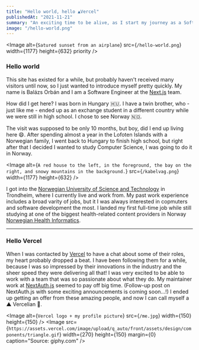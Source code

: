 ```yaml
---
title: "Hello world, hello ▲Vercel"
publishedAt: "2021-11-21"
summary: "An exciting time to be alive, as I start my journey as a Software Engineer at the Next.js team"
image: "/hello-world.png"
---
```


<Image
  alt={`Satured sunset from an airplane`}
  src={`/hello-world.png`}
  width={1177}
  height={632}
  priority
/>

### Hello world

This site has existed for a while, but probably haven't received many visitors until now, so I just wanted to introduce myself pretty quickly. My name is Balázs Orbán and I am a Software Engineer at the [Next.js](https://nextjs.org) team.

How did I get here? I was born in Hungary <Emoji label="Hungarian flag">🇭🇺</Emoji>. I have a twin brother, who - just like me - ended up as an exchange student in a different country while we were still in high school. I chose to see Norway <Emoji label="Norwegian flag">🇳🇴</Emoji>.

The visit was supposed to be only 10 months, but boy, did I end up living here <Emoji label="Grinning face, with smiling eyes">😄</Emoji>. After spending almost a year in the Lofoten Islands with a Norwegian family, I went back to Hungary to finish high school, but right after that I decided I wanted to study Computer Science, I was going to do it in Norway.

<Image
  alt={`A red house to the left, in the foreground, the bay on the right, and snowy mountains in the background.`}
  src={`/kabelvag.png`}
  width={1177}
  height={632}
/>

I got into the [Norwegian University of Science and Technology](https://ntnu.edu) in Trondheim, where I currently live and work from. My past work experience includes a broad varity of jobs, but it I was always interested in copmuters and software development the most. I landed my first full-time job while still studying at one of the biggest health-related content providers in Norway [Norwegian Health Informatics](https://www.nhi.no).

---

### Hello Vercel

When I was contacted by [Vercel](https://vercel.com) to have a chat about some of their roles, my heart probably dropped a beat. I have been following them for a while, because I was so impressed by their innovations in the industry and the sheer speed they were delivering all that! I was very excited to be able to work with a team that was so passionate about what they do. My maintainer work at [NextAuth.js](https://next-auth.js.org) seemed to pay off big time. (Follow-up post on NextAuth.js with some exciting announcements is coming soon...!) I ended up getting an offer from these amazing people, and now I can call myself a ▲ Vercelian <Emoji label="Partying face">🥳</Emoji>.

<Image
  alt={`Vercel logo + my profile picture`}
  src={`/me.jpg`}
  width={150}
  height={150}
/>
<Image
  src={`https://assets.vercel.com/image/upload/q_auto/front/assets/design/components/triangle.gif`}
  width={270}
  height={150}
  margin={0}
  caption="Source: giphy.com"
/>
